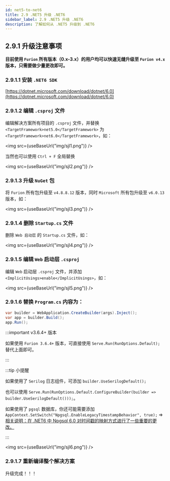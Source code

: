 ```yaml
---
id: net5-to-net6
title: 2.9 .NET5 升级 .NET6
sidebar_label: 2.9 .NET5 升级 .NET6
description: 了解如何从 .NET5 升级到 .NET6
---
```



## 2.9.1 升级注意事项

**目前使用 `Furion` 所有版本（0.x-3.x）的用户均可以快速无缝升级至 `Furion v4.x` 版本，只需要做少量更改即可。**

### 2.9.1.1 安装 `.NET6 SDK`

[https://dotnet.microsoft.com/download/dotnet/6.0](https://dotnet.microsoft.com/download/dotnet/6.0)

### 2.9.1.2 编辑 `.csproj` 文件

编辑解决方案所有项目的 `.csproj` 文件，并替换 `<TargetFramework>net5.0</TargetFramework>` 为 `<TargetFramework>net6.0</TargetFramework>`，如：

<img src={useBaseUrl("img/sjl1.png")} />

当然也可以使用 `Ctrl + F` 全局替换

<img src={useBaseUrl("img/sjl2.png")} />

### 2.9.1.3 升级 `NuGet` 包

将 `Furion` 所有包升级至 `v4.8.8.12` 版本，同时 `Microsoft` 所有包升级至 `v6.0.13` 版本，如：

<img src={useBaseUrl("img/sjl3.png")} />

### 2.9.1.4 删除 `Startup.cs` 文件

删除 `Web 启动层` 的 `Startup.cs` 文件，如：

<img src={useBaseUrl("img/sjl4.png")} />

### 2.9.1.5 编辑 `Web` 启动层 `.csproj`

编辑 `Web` 启动层 `.csproj` 文件，并添加 `<ImplicitUsings>enable</ImplicitUsings>`，如：

<img src={useBaseUrl("img/sjl5.png")} />

### 2.9.1.6 替换 `Program.cs` 内容为：

```cs showLineNumbers
var builder = WebApplication.CreateBuilder(args).Inject();
var app = builder.Build();
app.Run();
```

:::important v3.6.4+ 版本

如果使用 `Furion 3.6.4+` 版本，可直接使用 `Serve.Run(RunOptions.Default);` 替代上面即可。

:::

:::tip 小提醒

如果使用了 `Serilog` 日志组件，可添加 `builder.UseSerilogDefault();`

也可以使用 `Serve.Run(RunOptions.Default.ConfigureBuilder(builder => builder.UseSerilogDefault()));`。

如果使用了 `pgsql` 数据库，你还可能需要添加 `AppContext.SetSwitch("Npgsql.EnableLegacyTimestampBehavior", true);`
=> [相关说明：在 .NET6 中 Npgsql 6.0 对时间戳的映射方式进行了一些重要的更改。](https://www.npgsql.org/doc/types/datetime.html)

:::

<img src={useBaseUrl("img/sjl6.png")} />

### 2.9.1.7 重新编译整个解决方案

升级完成！！！
